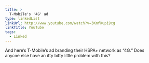 ```yaml
---
title: >
  T-Mobile's '4G' ad
type: linkedList
linkUrl: http://www.youtube.com/watch?v=3KmfXupi9cg
linkTitle: YouTube
tags:
  - Linked
---
```


And here’s T-Mobile’s ad branding their HSPA+ network as “4G.” Does anyone else have an itty bitty little problem with this?
